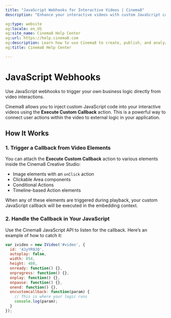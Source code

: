 ```yaml
---
title: "JavaScript Webhooks for Interactive Videos | Cinema8"
description: "Enhance your interactive videos with custom JavaScript callbacks using Cinema8’s Execute Custom Callback feature."

og:type: website
og:locale: en_US
og:site_name: Cinema8 Help Center
og:url: https://help.cinema8.com
og:description: Learn how to use Cinema8 to create, publish, and analyze interactive videos.
og:title: Cinema8 Help Center

---
```



# JavaScript Webhooks

<Callout type="info">
Use JavaScript webhooks to trigger your own business logic directly from video interactions.
</Callout>

Cinema8 allows you to inject custom JavaScript code into your interactive videos using the **Execute Custom Callback** action. This is a powerful way to connect user actions within the video to external logic in your application.

## How It Works

### 1. Trigger a Callback from Video Elements

You can attach the **Execute Custom Callback** action to various elements inside the Cinema8 Creative Studio:

- Image elements with an `onClick` action
- Clickable Area components
- Conditional Actions
- Timeline-based Action elements

When any of these elements are triggered during playback, your custom JavaScript callback will be executed in the embedding context.

### 2. Handle the Callback in Your JavaScript

Use the Cinema8 JavaScript API to listen for the callback. Here’s an example of how to catch it:

```js filename="example.js"
var ivideo = new IVideo('#video', {
  id: '4JyYR9JQ',
  autoplay: false,
  width: 854,
  height: 480,
  onready: function() {},
  onprogress: function() {},
  onplay: function() {},
  onpause: function() {},
  onend: function() {},
  oncustomcallback: function(param) {
    // This is where your logic runs
    console.log(param);
  }
});
